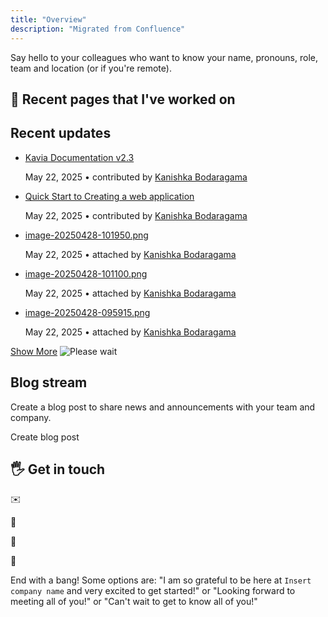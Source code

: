 ```yaml
---
title: "Overview"
description: "Migrated from Confluence"
---
```


Say hello to your colleagues who want to know your name, pronouns, role, team and location (or if you're remote).

## 📄 Recent pages that I've worked on

## Recent updates
-   [Kavia Documentation v2.3](Kavia-Documentation-v2.3_57344004.html "data-linked-resource-id=")
    
    May 22, 2025 • contributed by [Kanishka Bodaragama](/wiki/display/~712020%3Afdcb65bf-97f7-4cbf-8196-f6e52e847380)
    
-   [Quick Start to Creating a web application](Quick-Start-to-Creating-a-web-application_57573377.html "data-linked-resource-id=")
    
    May 22, 2025 • contributed by [Kanishka Bodaragama](/wiki/display/~712020%3Afdcb65bf-97f7-4cbf-8196-f6e52e847380)
    
-   [image-20250428-101950.png](/wiki/pages/viewpageattachments.action?pageId=57573377&preview=%2F57573377%2F57475108%2Fimage-20250428-101950.png)
    
    May 22, 2025 • attached by [Kanishka Bodaragama](/wiki/display/~712020%3Afdcb65bf-97f7-4cbf-8196-f6e52e847380)
    
-   [image-20250428-101100.png](/wiki/pages/viewpageattachments.action?pageId=57573377&preview=%2F57573377%2F57475102%2Fimage-20250428-101100.png)
    
    May 22, 2025 • attached by [Kanishka Bodaragama](/wiki/display/~712020%3Afdcb65bf-97f7-4cbf-8196-f6e52e847380)
    
-   [image-20250428-095915.png](/wiki/pages/viewpageattachments.action?pageId=57573377&preview=%2F57573377%2F57475096%2Fimage-20250428-095915.png)
    
    May 22, 2025 • attached by [Kanishka Bodaragama](/wiki/display/~712020%3Afdcb65bf-97f7-4cbf-8196-f6e52e847380)
    

[Show More](/wiki/plugins/recently-updated/changes.action?theme=concise&pageSize=5&startIndex=5&searchToken=1&spaceKeys=~7120201d25c6fb0d1e45ad8ca455f281df13fb&contentType=-mail,page,whiteboard,database,embed,comment,blogpost,attachment,userinfo,spacedesc,personalspacedesc,space,draft,folder,custom&cursor=_f_NQ%3D%3D_sa_WzE3NDc5MTc5NDEwMDAsIlx0NTc0NzUwOTYgP0JqJkRWaidncE4sQUo8WCs7NjogY2EiXQ%3D%3D) ![Please wait](images/icons/wait.gif)

## Blog stream

Create a blog post to share news and announcements with your team and company.

Create blog post

## 🖐 Get in touch

✉️

💼

🔗

👤

End with a bang! Some options are: "I am so grateful to be here at `Insert company name` and very excited to get started!" or "Looking forward to meeting all of you!" or "Can't wait to get to know all of you!"
